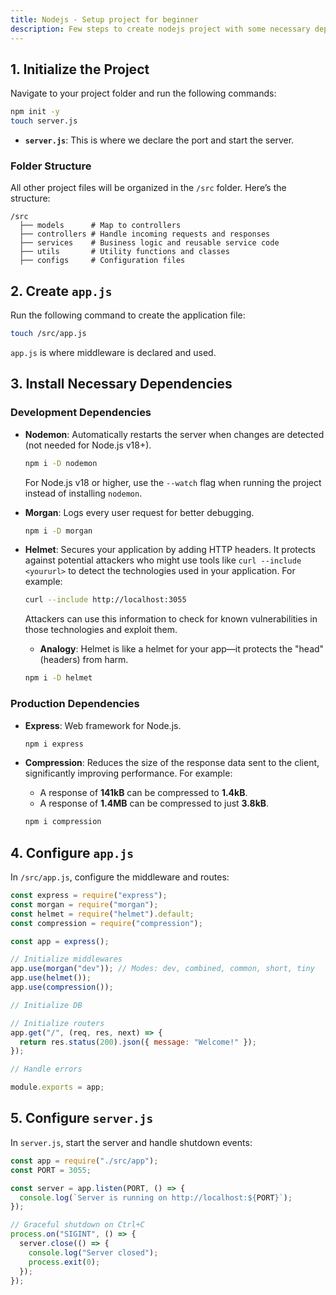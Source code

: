 ```yaml
---
title: Nodejs - Setup project for beginner
description: Few steps to create nodejs project with some necessary dependencies!
---
```


## 1. Initialize the Project

Navigate to your project folder and run the following commands:

```bash
npm init -y
touch server.js
```

- **`server.js`**: This is where we declare the port and start the server.

### Folder Structure

All other project files will be organized in the `/src` folder. Here’s the structure:

```plaintext
/src
  ├── models      # Map to controllers
  ├── controllers # Handle incoming requests and responses
  ├── services    # Business logic and reusable service code
  ├── utils       # Utility functions and classes
  ├── configs     # Configuration files
```

## 2. Create `app.js`

Run the following command to create the application file:

```bash
touch /src/app.js
```

`app.js` is where middleware is declared and used.

## 3. Install Necessary Dependencies

### Development Dependencies

- **Nodemon**: Automatically restarts the server when changes are detected (not needed for Node.js v18+).

  ```bash
  npm i -D nodemon
  ```

  For Node.js v18 or higher, use the `--watch` flag when running the project instead of installing `nodemon`.

- **Morgan**: Logs every user request for better debugging.

  ```bash
  npm i -D morgan
  ```

- **Helmet**: Secures your application by adding HTTP headers. It protects against potential attackers who might use tools like `curl --include <yoururl>` to detect the technologies used in your application. For example:

  ```bash
  curl --include http://localhost:3055
  ```

  Attackers can use this information to check for known vulnerabilities in those technologies and exploit them.

  - **Analogy**: Helmet is like a helmet for your app—it protects the "head" (headers) from harm.

  ```bash
  npm i -D helmet
  ```

### Production Dependencies

- **Express**: Web framework for Node.js.

  ```bash
  npm i express
  ```

- **Compression**: Reduces the size of the response data sent to the client, significantly improving performance. For example:

  - A response of **141kB** can be compressed to **1.4kB**.
  - A response of **1.4MB** can be compressed to just **3.8kB**.

  ```bash
  npm i compression
  ```

## 4. Configure `app.js`

In `/src/app.js`, configure the middleware and routes:

```javascript
const express = require("express");
const morgan = require("morgan");
const helmet = require("helmet").default;
const compression = require("compression");

const app = express();

// Initialize middlewares
app.use(morgan("dev")); // Modes: dev, combined, common, short, tiny
app.use(helmet());
app.use(compression());

// Initialize DB

// Initialize routers
app.get("/", (req, res, next) => {
  return res.status(200).json({ message: "Welcome!" });
});

// Handle errors

module.exports = app;
```

## 5. Configure `server.js`

In `server.js`, start the server and handle shutdown events:

```javascript
const app = require("./src/app");
const PORT = 3055;

const server = app.listen(PORT, () => {
  console.log(`Server is running on http://localhost:${PORT}`);
});

// Graceful shutdown on Ctrl+C
process.on("SIGINT", () => {
  server.close(() => {
    console.log("Server closed");
    process.exit(0);
  });
});
```
